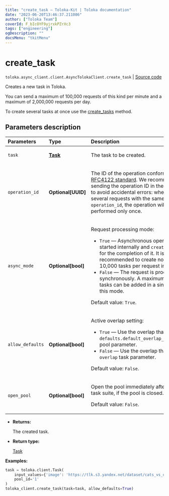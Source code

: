 ```yaml
---
title: "create_task — Toloka-Kit | Toloka documentation"
date: "2023-06-20T13:46:37.211086"
author: ["Toloka Team"]
coverId: F_bIcOYF9yjrxkPZrXc3
tags: ["engineering"]
ogDescription: ""
docsMenu: "tkitMenu"
---
```


# create_task

`toloka.async_client.client.AsyncTolokaClient.create_task` | [Source code](https://github.com/Toloka/toloka-kit/blob/v1.2.0/src/client/__init__.py#L0)

Creates a new task in Toloka.

You can send a maximum of 100,000 requests of this kind per minute and a maximum of 2,000,000 requests per day.

To create several tasks at once use the [create_tasks](/docs/toloka-kit/reference/toloka.client.TolokaClient.create_tasks) method.

## Parameters description

| Parameters | Type | Description |
| :----------| :----| :-----------|
`task`|**[Task](/docs/toloka-kit/reference/toloka.client.task.Task)**|<p>The task to be created.</p>
`operation_id`|**Optional\[UUID\]**|<p>The ID of the operation conforming to the [RFC4122 standard](https://tools.ietf.org/html/rfc4122). We recommended sending the operation ID in the `POST` requests to avoid accidental errors: when you send several requests with the same `operation_id`, the operation will be performed only once.</p>
`async_mode`|**Optional\[bool\]**|<p>Request processing mode:</p> <ul> <li>`True` — Asynchronous operation is started internally and `create_tasks` waits for the completion of it. It is recommended to create no more than 10,000 tasks per request in this mode.</li> <li>`False` — The request is processed synchronously. A maximum of 5000 tasks can be added in a single request in this mode. </li> </ul> <p>Default value: `True`.</p>
`allow_defaults`|**Optional\[bool\]**|<p>Active overlap setting:</p> <ul> <li>`True` — Use the overlap that is set in the `defaults.default_overlap_for_new_tasks` pool parameter.</li> <li>`False` — Use the overlap that is set in the `overlap` task parameter.</li> </ul> <p>Default value: `False`.</p>
`open_pool`|**Optional\[bool\]**|<p>Open the pool immediately after creating a task suite, if the pool is closed. </p><p>Default value: `False`.</p>

* **Returns:**

  The created task.

* **Return type:**

  [Task](/docs/toloka-kit/reference/toloka.client.task.Task)

**Examples:**

```python
task = toloka.client.Task(
    input_values={'image': 'https://tlk.s3.yandex.net/dataset/cats_vs_dogs/dogs/048e5760fc5a46faa434922b2447a527.jpg'},
    pool_id='1'
)
toloka_client.create_task(task=task, allow_defaults=True)
```
